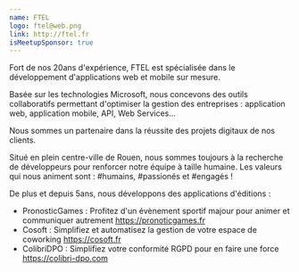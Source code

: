 ```yaml
---
name: FTEL
logo: ftel@web.png
link: http://ftel.fr
isMeetupSponsor: true
---
```


Fort de nos 20ans d'expérience, FTEL est spécialisée dans le développement
d'applications web et mobile sur mesure.

Basée sur les technologies Microsoft, nous concevons des outils collaboratifs
permettant d'optimiser la gestion des entreprises : application web, application
mobile, API, Web Services...

Nous sommes un partenaire dans la réussite des projets digitaux de nos clients.

Situé en plein centre-ville de Rouen, nous sommes toujours à la recherche de
développeurs pour renforcer notre équipe à taille humaine. Les valeurs qui nous
animent sont : #humains, #passionés et #engagés !

De plus et depuis 5ans, nous développons des applications d'éditions :

- PronosticGames : Profitez d'un évènement sportif majour pour animer et
  communiquer autrement https://pronoticgames.fr
- Cosoft : Simplifiez et automatisez la gestion de votre espace de coworking
  https://cosoft.fr
- ColibriDPO : Simplifiez votre conformité RGPD pour en faire une force
  https://colibri-dpo.com
